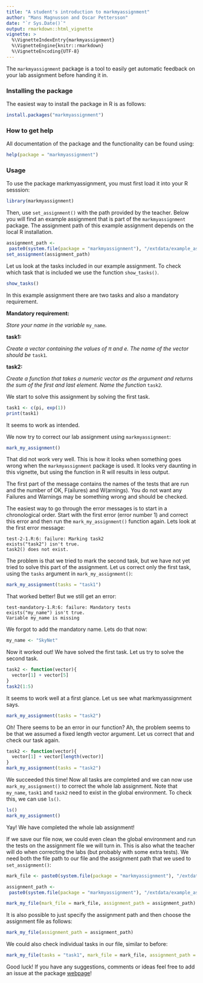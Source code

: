 ```yaml
---
title: "A student's introduction to markmyassignment"
author: "Mans Magnusson and Oscar Pettersson"
date: "`r Sys.Date()`"
output: rmarkdown::html_vignette
vignette: >
  %\VignetteIndexEntry{markmyassignment}
  %\VignetteEngine{knitr::rmarkdown}
  %\VignetteEncoding{UTF-8}
---
```


The `markmyassignment` package is a tool to easily get automatic feedback on your lab assignment before handing it in.

### Installing the package

The easiest way to install the package in R is as follows:

```r
install.packages("markmyassignment")
```

### How to get help

All documentation of the package and the functionality can be found using:

```r
help(package = "markmyassignment")
```

### Usage

To use the package markmyassignment, you must first load it into your R sesssion:

```r
library(markmyassignment)
```

Then, use ```set_assignment()``` with the path provided by the teacher. Below you will find an example assignment that is part of the ```markmyassignment``` package. The assignment path of this example assignment depends on the local R installation.

```r
assignment_path <- 
 paste0(system.file(package = "markmyassignment"), "/extdata/example_assignment01.yml")
set_assignment(assignment_path)
```

Let us look at the tasks included in our example assignment. To check which task that is included we use the function ```show_tasks()```.

```r
show_tasks()
```

In this example assignment there are two tasks and also a mandatory requirement.

**Mandatory requirement: **

*Store your name in the variable* ```my_name```*.*

**task1:**

*Create a vector containing the values of $\pi$ and e. The name of the vector should be* ```task1```*.*

**task2:**

*Create a function that takes a numeric vector as the argument and returns the sum of the first and last element. Name the function* ```task2```*.*

We start to solve this assignment by solving the first task.

```r
task1 <- c(pi, exp(1))
print(task1)
```

It seems to work as intended.

We now try to correct our lab assignment using ```markmyassignment```:

```r
mark_my_assignment()
```

That did not work very well. This is how it looks when something goes wrong when the `markmyassignment` package is used. It looks very daunting in this vignette, but using the function in R will results in less output.

The first part of the message contains the names of the tests that are run and the number of OK, F(ailures) and W(arnings). You do not want any Failures and Warnings may be something wrong and should be checked.

The easiest way to go through the error messages is to start in a chronological order. Start with the first error (error number 1) and correct this error and then run the ```mark_my_assignment()``` function again. Lets look at the first error message:

```
test-2-1.R:6: failure: Marking task2
exists("task2") isn't true.
task2() does not exist.
```

The problem is that we tried to mark the second task, but we have not yet tried to solve this part of the assignment. Let us correct only the first task, using the ```tasks``` argument in ```mark_my_assignment()```:

```r
mark_my_assignment(tasks = "task1")
```

That worked better! But we still get an error:

```
test-mandatory-1.R:6: failure: Mandatory tests
exists("my_name") isn't true.
Variable my_name is missing
```

We forgot to add the mandatory name. Lets do that now:

```r
my_name <- "SkyNet"
```

Now it worked out! We have solved the first task. Let us try to solve the second task.

```r
task2 <- function(vector){
  vector[1] + vector[5]
}
task2(1:5)
```

It seems to work well at a first glance. Let us see what markmyassignment says.

```r
mark_my_assignment(tasks = "task2")
```

Oh! There seems to be an error in our function? Ah, the problem seems to be that we assumed a fixed length vector argument. Let us correct that and check our task again.

```r
task2 <- function(vector){
  vector[1] + vector[length(vector)]
}
mark_my_assignment(tasks = "task2")
```

We succeeded this time! Now all tasks are completed and we can now use ```mark_my_assignment()``` to correct the whole lab assignment. Note that ```my_name```, ```task1``` and ```task2``` need to exist in the global environment. To check this, we can use ```ls()```.

```r
ls()
mark_my_assignment()
```

Yay! We have completed the whole lab assignment!

If we save our file now, we could even clean the global environment and run the tests on the assignment file we will turn in. This is also what the teacher will do when correcting the labs (but probably with some extra tests). We need both the file path to our file and the assignment path that we used to ```set_assignment()```:

```r
mark_file <- paste0(system.file(package = "markmyassignment"), "/extdata/example_lab_file.R")

assignment_path <- 
 paste0(system.file(package = "markmyassignment"), "/extdata/example_assignment01.yml")

mark_my_file(mark_file = mark_file, assignment_path = assignment_path)
```

It is also possible to just specify the assignment path and then choose the assignment file as follows:

```r
mark_my_file(assignment_path = assignment_path)
```

We could also check individual tasks in our file, similar to before:

```r
mark_my_file(tasks = "task1", mark_file = mark_file, assignment_path = assignment_path)
```


Good luck! If you have any suggestions, comments or ideas feel free to add an issue at  the package [webpage](https://github.com/MansMeg/markmyassignment)!

